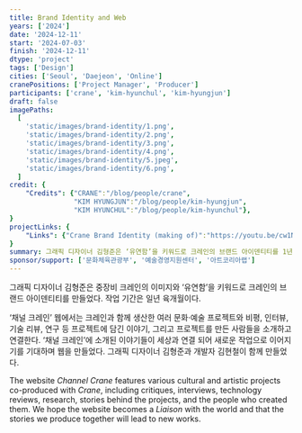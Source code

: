 ```yaml
---
title: Brand Identity and Web
years: ['2024']
date: '2024-12-11'
start: '2024-07-03'
finish: '2024-12-11'
dtype: 'project'
tags: ['Design']
cities: ['Seoul', 'Daejeon', 'Online']
cranePositions: ['Project Manager', 'Producer']
participants: ['crane', 'kim-hyunchul', 'kim-hyungjun']
draft: false
imagePaths:
  [
    'static/images/brand-identity/1.png',
    'static/images/brand-identity/2.png',
    'static/images/brand-identity/3.png',
    'static/images/brand-identity/4.png',
    'static/images/brand-identity/5.jpeg',
    'static/images/brand-identity/6.png',
  ]
credit: {
    "Credits": {"CRANE":"/blog/people/crane", 
                "KIM HYUNGJUN":"/blog/people/kim-hyungjun", 
                "KIM HYUNCHUL":"/blog/people/kim-hyunchul"},
}
projectLinks: {
    "Links": {"Crane Brand Identity (making of)":"https://youtu.be/cw1NgcmWOdM?si=Km0q3sW_MNOQjV7X"},
}
summary: 그래픽 디자이너 김형준은 ‘유연함’을 키워드로 크레인의 브랜드 아이덴티티를 1년 6개월간 작업했다. ‘채널 크레인’ 웹은 크레인과 관련된 문화·예술 프로젝트, 비평, 인터뷰 등을 소개하며, 새로운 작업으로 이어지길 기대한다.
sponsor/support: ['문화체육관광부', '예술경영지원센터', '아트코리아랩']
---
```


그래픽 디자이너 김형준은 중장비 크레인의 이미지와 ‘유연함’을 키워드로 크레인의 브랜드 아이덴티티를 만들었다. 작업 기간은 일년 육개월이다.

‘채널 크레인’ 웹에서는 크레인과 함께 생산한 여러 문화·예술 프로젝트와 비평, 인터뷰, 기술 리뷰, 연구 등 프로젝트에 담긴 이야기, 그리고 프로젝트를 만든 사람들을 소개하고 연결한다. ‘채널 크레인’에 소개된 이야기들이 세상과 연결 되어 새로운 작업으로 이어지기를 기대하며 웹을 만들었다. 그래픽 디자이너 김형준과 개발자 김현철이 함께 만들었다.

The website _Channel Crane_ features various cultural and artistic projects co-produced with _Crane_, including critiques, interviews, technology reviews, research, stories behind the projects, and the people who created them. We hope the website becomes a _Liaison_ with the world and that the stories we produce together will lead to new works.
